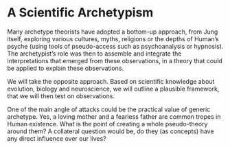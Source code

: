 # A Scientific Archetypism

Many archetype theorists have adopted a bottom-up approach, from Jung itself, exploring various cultures, myths, religions or the depths of Human's psyche (using tools of pseudo-access such as psychoanalysis or hypnosis). The archetypist's role was then to assemble and integrate the interpretations that emerged from these observations, in a theory that could be applied to explain these observations.

We will take the opposite approach. Based on scientific knowledge about evolution, biology and neuroscience, we will outline a plausible framework, that we will then test on observations.

<!-- *archetypism* (the science of archetypes).  -->
<!-- The goal of the archetypist is to study these and uncover their role in society or individuals -->


One of the main angle of attacks could be the practical value of generic archetype. Yes, a loving mother and a fearless father are common tropes in Human existence. What is the point of creating a whole pseudo-theory around them? A collateral question would be, do they (as concepts) have any direct influence over our lives?
